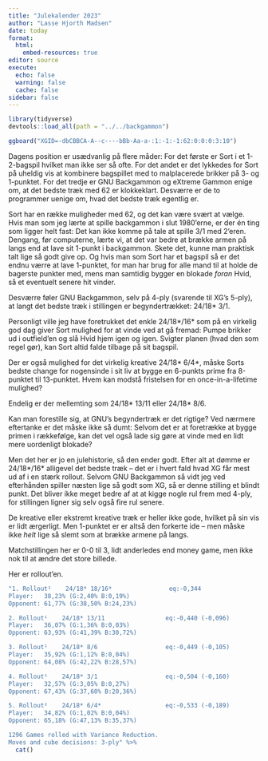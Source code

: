 ```yaml
---
title: "Julekalender 2023"
author: "Lasse Hjorth Madsen"
date: today 
format: 
  html:
    embed-resources: true
editor: source
execute:
  echo: false
  warning: false
  cache: false
sidebar: false
---
```


```r
library(tidyverse)
devtools::load_all(path = "../../backgammon")
```

```r
ggboard("XGID=-dbCBBCA-A--c----bBb-Aa-a-:1:-1:-1:62:0:0:0:3:10")
```

Dagens position er usædvanlig på flere måder: For det første er Sort i et 1-2-bagspil hvilket man ikke ser så ofte. For det andet er det lykkedes for Sort på uheldig vis at kombinere bagspillet med to malplacerede brikker på 3- og 1-punktet. For det tredje er GNU Backgammon og eXtreme Gammon enige om, at det bedste træk med 62 er klokkeklart. Desværre er de to programmer uenige om, hvad det bedste træk egentlig er.

Sort har en række muligheder med 62, og det kan være svært at vælge. Hvis man som jeg lærte at spille backgammon i slut 1980'erne, er der én ting som ligger helt fast: Det kan ikke komme på tale at spille 3/1 med 2'eren. Dengang, før computerne, lærte vi, at det var bedre at brække armen på langs end at lave sit 1-punkt i backgammon. Skete det, kunne man praktisk talt lige så godt give op. Og hvis man som Sort har et bagspil så er det endnu værre at lave 1-punktet, for man har brug for alle mand til at holde de bagerste punkter med, mens man samtidig bygger en blokade *foran* Hvid, så et eventuelt senere hit vinder.

Desværre føler GNU Backgammon, selv på 4-ply (svarende til XG's 5-ply), at langt det bedste træk i stillingen er begyndertrækket: 24/18\* 3/1.

Personligt ville jeg have foretrukket det enkle 24/18\*/16\* som på en virkelig god dag giver Sort mulighed for at vinde ved at gå fremad: Pumpe brikker ud i outfield'en og slå Hvid hjem igen og igen. Svigter planen (hvad den som regel gør), kan Sort altid falde tilbage på sit bagspil.

Der er også mulighed for det virkelig kreative 24/18\* 6/4\*, måske Sorts bedste change for nogensinde i sit liv at bygge en 6-punkts prime fra 8-punktet til 13-punktet. Hvem kan modstå fristelsen for en once-in-a-lifetime mulighed?

Endelig er der mellemting som 24/18\* 13/11 eller 24/18\* 8/6.

Kan man forestille sig, at GNU's begyndertræk er det rigtige? Ved nærmere eftertanke er det måske ikke så dumt: Selvom det er at foretrække at bygge primen i rækkefølge, kan det vel også lade sig gøre at vinde med en lidt mere uordenligt blokade?

Men det her er jo en julehistorie, så den ender godt. Efter alt at dømme er 24/18\*/16\* alligevel det bedste træk -- det er i hvert fald hvad XG får mest ud af i en stærk rollout. Selvom GNU Backgammon så vidt jeg ved efterhånden spiller næsten lige så godt som XG, så er denne stilling et blindt punkt. Det bliver ikke meget bedre af at at kigge nogle rul frem med 4-ply, for stillingen ligner sig selv også fire rul senere.

De kreative eller ekstremt kreative træk er heller ikke gode, hvilket på sin vis er lidt ærgerligt. Men 1-punktet er er altså den forkerte ide -- men måske ikke *helt* lige så slemt som at brække armene på langs.

Matchstillingen her er 0-0 til 3, lidt anderledes end money game, men ikke nok til at ændre det store billede. 

Her er rollout'en. 

```r
"1. Rollout¹    24/18* 18/16*                eq:-0,344
Player:   38,23% (G:2,40% B:0,19%)
Opponent: 61,77% (G:38,50% B:24,23%)

2. Rollout¹    24/18* 13/11                 eq:-0,440 (-0,096)
Player:   36,07% (G:1,36% B:0,03%)
Opponent: 63,93% (G:41,39% B:30,72%)

3. Rollout¹    24/18* 8/6                   eq:-0,449 (-0,105)
Player:   35,92% (G:1,12% B:0,04%)
Opponent: 64,08% (G:42,22% B:28,57%)

4. Rollout¹    24/18* 3/1                   eq:-0,504 (-0,160)
Player:   32,57% (G:3,05% B:0,27%)
Opponent: 67,43% (G:37,60% B:20,36%)

5. Rollout²    24/18* 6/4*                  eq:-0,533 (-0,189)
Player:   34,82% (G:1,02% B:0,04%)
Opponent: 65,18% (G:47,13% B:35,37%)

1296 Games rolled with Variance Reduction.
Moves and cube decisions: 3-ply" %>% 
  cat()
```

